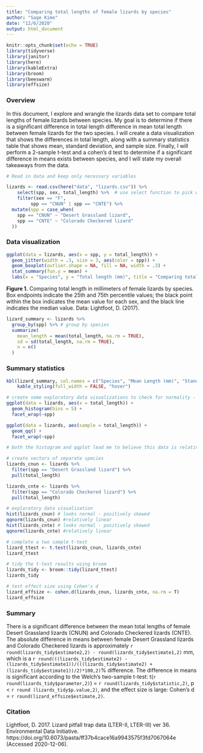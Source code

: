 ```yaml
---
title: "Comparing total lengths of female lizards by species"
author: "Sage Kime"
date: "12/6/2020"
output: html_document
---
```


```r
knitr::opts_chunk$set(echo = TRUE)
library(tidyverse)
library(janitor)
library(here)
library(kableExtra)
library(broom)
library(beeswarm)
library(effsize)
```

### Overview

In this document, I explore and wrangle the lizards data set to compare total lengths of female lizards between species. My goal is to determine if there is a significant difference in total length difference in mean total length between female lizards for the two species. I will create a data visualization that shows the differences in total length, along with a summary statistics table that shows mean, standard deviation, and sample size. Finally, I will perform a 2-sample t-test and a cohen's d test to determine if a significant difference in means exists between species, and I will state my overall takeaways from the data.


```r
# Read in data and keep only necessary variables

lizards <- read.csv(here("data", "lizards.csv")) %>% 
    select(spp, sex, total_length) %>%  # use select function to pick which variables to keep
    filter(sex == "F",
         spp == "CNUN" | spp == "CNTE") %>% 
  mutate(spp = case_when(
    spp == "CNUN" ~ "Desert Grassland lizard",
    spp == "CNTE" ~ "Colorado Checkered lizard"
  ))
```


### Data visualization

```r
ggplot(data = lizards, aes(x = spp, y = total_length)) +
  geom_jitter(width = .3, size = 3, aes(color = spp)) +
  geom_boxplot(outlier.shape = NA, fill = NA, width = .3) +
  stat_summary(fun.y = mean) +
  labs(x = "Species", y = "Total length (mm)", title = "Comparing total lengths of female lizards by species")
```

**Figure 1.** Comparing total length in millimeters of female lizards by species. Box endpoints indicate the 25th and 75th percentile values; the black point within the box indicates the mean value for each sex, and the black line indicates the median value. Data: Lightfoot, D. (2017). 

```r
lizard_summary <- lizards %>% 
  group_by(spp) %>% # group by species
  summarize(
    mean_length = mean(total_length, na.rm = TRUE),
    sd = sd(total_length, na.rm = TRUE),
    n = n()
  )
```

### Summary statistics

```r
kbl(lizard_summary, col.names = c("Species", "Mean Length (mm)", "Standard Deviation", "Sample Size"), caption = "Table 1. Descriptive statistics (mean, standard deviation, and sample size) for total lengths of female lizards, by species. Colorado Checkered lizard refers to CNTE, and Desert Grassland lizard refers to CNUN. Data: Lightfoot, D. (2017).") %>% #rename to look tidy
    kable_styling(full_width = FALSE, "hover")
```


```r
# create some exploratory data visualizations to check for normality - do not need to finalize
ggplot(data = lizards, aes(x = total_length)) +
  geom_histogram(bins = 5) +
  facet_wrap(~spp)

ggplot(data = lizards, aes(sample = total_length)) +
  geom_qq() +
  facet_wrap(~spp)

# both the histogram and qqplot lead me to believe this data is relatively normally distributed
```

```r
# create vectors of separate species
lizards_cnun <- lizards %>% 
  filter(spp == "Desert Grassland lizard") %>% 
  pull(total_length)

lizards_cnte <- lizards %>% 
  filter(spp == "Colorado Checkered lizard") %>% 
  pull(total_length)

# exploratory data visualization 
hist(lizards_cnun) # looks normal - positively skewed
qqnorm(lizards_cnun) #relatively linear
hist(lizards_cnte) # looks normal - positively skewed
qqnorm(lizards_cnte) #relatively linear

# complete a two sample t-test
lizard_ttest <- t.test(lizards_cnun, lizards_cnte)
lizard_ttest

# tidy the t-test results using broom
lizards_tidy <- broom::tidy(lizard_ttest)
lizards_tidy

# test effect size using Cohen's d
lizard_effsize <- cohen.d(lizards_cnun, lizards_cnte, na.rm = T)
lizard_effsize
```

### Summary

There is a significant difference between the mean total lengths of female Desert Grassland lizards (CNUN) and Colorado Checkered lizards (CNTE). The absolute difference in means between female Desert Grassland lizards and Colorado Checkered lizards is approximately `r round(lizards_tidy$estimate2,2) - round(lizards_tidy$estimate1,2)` mm, which is a `r round(((lizards_tidy$estimate2) - (lizards_tidy$estimate1))/(((lizards_tidy$estimate2) + (lizards_tidy$estimate1))/2)*100,2)`% difference. The difference in means is significant according to the Welch's two-sample t-test: t(`r round(lizards_tidy$parameter,2)`) = `r round(lizards_tidy$statistic,2)`, p < `r round (lizards_tidy$p.value,2)`, and the effect size is large: Cohen's d = `r round(lizard_effsize$estimate,2)`.


### Citation

Lightfoot, D. 2017. Lizard pitfall trap data (LTER-II, LTER-III) ver 36. Environmental Data Initiative. https://doi.org/10.6073/pasta/ff37b4cace16a9943575f3fd7067064e (Accessed 2020-12-06).

